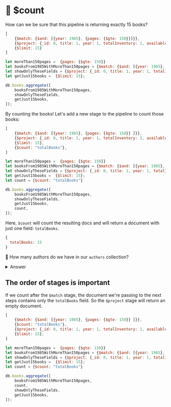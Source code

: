 
# 👐 $count

How can we be sure that this pipeline is returning exactly 15 books?

<Tabs groupId="aggregations">
<TabItem value="atlas" label="Atlas UI">

```js
[
    {$match: {$and: [{year: 1985}, {pages: {$gte: 150}}]}},
    {$project: {_id: 0, title: 1, year: 1, totalInventory: 1, available: 1}},
    {$limit: 15}
]
```

</TabItem>

<TabItem value="mongodb-shell" label="MongoDB Shell">

```js
let moreThan150pages =  {pages: {$gte: 150}}
let booksFrom1985WithMoreThan150pages = {$match: {$and: [{year: 1985}, moreThan150pages]}};
let showOnlyTheseFields = {$project: {_id: 0, title: 1, year: 1, totalInventory: 1, available: 1}};
let getJust15books =  {$limit: 15};

db.books.aggregate([
    booksFrom1985WithMoreThan150pages,
    showOnlyTheseFields,
    getJust15books,
]);
```

</TabItem>
</Tabs>



By counting the books! Let's add a new stage to the pipeline to count those books:


<Tabs groupId="aggregations">
<TabItem value="atlas" label="Atlas UI">

```js
[
    {$match: {$and: [{year: 1985}, {pages: {$gte: 150}} ]}},
    {$project: {_id: 0, title: 1, year: 1, totalInventory: 1, available: 1}},
    {$limit: 15},
    {$count: "totalBooks"},
]
```

</TabItem>

<TabItem value="mongodb-shell" label="MongoDB Shell">

```js
let moreThan150pages =  {pages: {$gte: 150}}
let booksFrom1985WithMoreThan150pages = {$match: {$and: [{year: 1985}, moreThan150pages]}};
let showOnlyTheseFields = {$project: {_id: 0, title: 1, year: 1, totalInventory: 1, available: 1}};
let getJust15books =  {$limit: 15};
let count = {$count: "totalBooks"}

db.books.aggregate([
    booksFrom1985WithMoreThan150pages,
    showOnlyTheseFields,
    getJust15books,
    count,
]);
```

</TabItem>
</Tabs>


Here, `$count` will count the resulting docs and will return a document with just one field: `totalBooks`.

```js
{
  totalBooks: 15
}
```


👐 How many authors do we have in our `authors` collection?

<details>
<summary>Answer</summary>
<div>


<Tabs groupId="aggregations">
<TabItem value="atlas" label="Atlas UI">
```js
[ {$count: "authorCount"} ]
```

</TabItem>

<TabItem value="mongodb-shell" label="MongoDB Shell">

```js
db.authors.aggregate([{$count: "authorCount"}])
```

</TabItem>
</Tabs>

</div>
</details>

## The order of stages is important

If we count after the `$match` stage, the document we're passing to the next steps contains only the `totalBooks` field. So the `$project` stage will return an empty document.

<Tabs groupId="aggregations">
<TabItem value="atlas" label="Atlas UI">

```js
[
    {$match: {$and: [{year: 1985}, {pages: {$gte: 150}} ]}},
    {$count: "totalBooks"},
    {$project: {_id: 0, title: 1, year: 1, totalInventory: 1, available: 1}},
    {$limit: 15},
]
```

</TabItem>

<TabItem value="mongodb-shell" label="MongoDB Shell">

```js
let moreThan150pages =  {pages: {$gte: 150}}
let booksFrom1985WithMoreThan150pages = {$match: {$and: [{year: 1985}, moreThan150pages]}};
let showOnlyTheseFields = {$project: {_id: 0, title: 1, year: 1, totalInventory: 1, available: 1}};
let getJust15books =  {$limit: 15};
let count = {$count: "totalBooks"}

db.books.aggregate([
    booksFrom1985WithMoreThan150pages,
    count,
    showOnlyTheseFields,
    getJust15books,
]);
```

</TabItem>
</Tabs>



